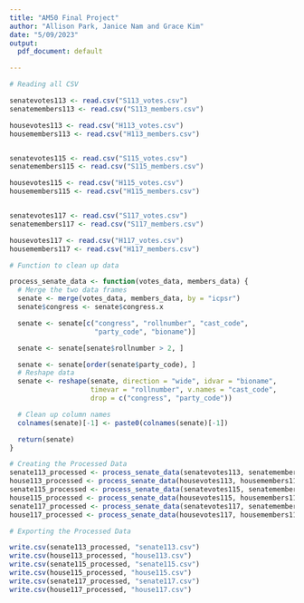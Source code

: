 ```yaml
---
title: "AM50 Final Project"
author: "Allison Park, Janice Nam and Grace Kim"
date: "5/09/2023"
output:
  pdf_document: default

---
```


```r
# Reading all CSV

senatevotes113 <- read.csv("S113_votes.csv")
senatemembers113 <- read.csv("S113_members.csv")

housevotes113 <- read.csv("H113_votes.csv")
housemembers113 <- read.csv("H113_members.csv")


senatevotes115 <- read.csv("S115_votes.csv")
senatemembers115 <- read.csv("S115_members.csv")

housevotes115 <- read.csv("H115_votes.csv")
housemembers115 <- read.csv("H115_members.csv")


senatevotes117 <- read.csv("S117_votes.csv")
senatemembers117 <- read.csv("S117_members.csv")

housevotes117 <- read.csv("H117_votes.csv")
housemembers117 <- read.csv("H117_members.csv")

```

```r
# Function to clean up data

process_senate_data <- function(votes_data, members_data) {
  # Merge the two data frames
  senate <- merge(votes_data, members_data, by = "icpsr")
  senate$congress <- senate$congress.x

  senate <- senate[c("congress", "rollnumber", "cast_code", 
                     "party_code", "bioname")]

  senate <- senate[senate$rollnumber > 2, ]

  senate <- senate[order(senate$party_code), ]
  # Reshape data
  senate <- reshape(senate, direction = "wide", idvar = "bioname", 
                    timevar = "rollnumber", v.names = "cast_code",
                    drop = c("congress", "party_code"))

  # Clean up column names
  colnames(senate)[-1] <- paste0(colnames(senate)[-1])

  return(senate)
}

```

```r
# Creating the Processed Data
senate113_processed <- process_senate_data(senatevotes113, senatemembers113)
house113_processed <- process_senate_data(housevotes113, housemembers113)
senate115_processed <- process_senate_data(senatevotes115, senatemembers115)
house115_processed <- process_senate_data(housevotes115, housemembers115)
senate117_processed <- process_senate_data(senatevotes117, senatemembers117)
house117_processed <- process_senate_data(housevotes117, housemembers117)

```

```r
# Exporting the Processed Data

write.csv(senate113_processed, "senate113.csv")
write.csv(house113_processed, "house113.csv")
write.csv(senate115_processed, "senate115.csv")
write.csv(house115_processed, "house115.csv")
write.csv(senate117_processed, "senate117.csv")
write.csv(house117_processed, "house117.csv")


```
